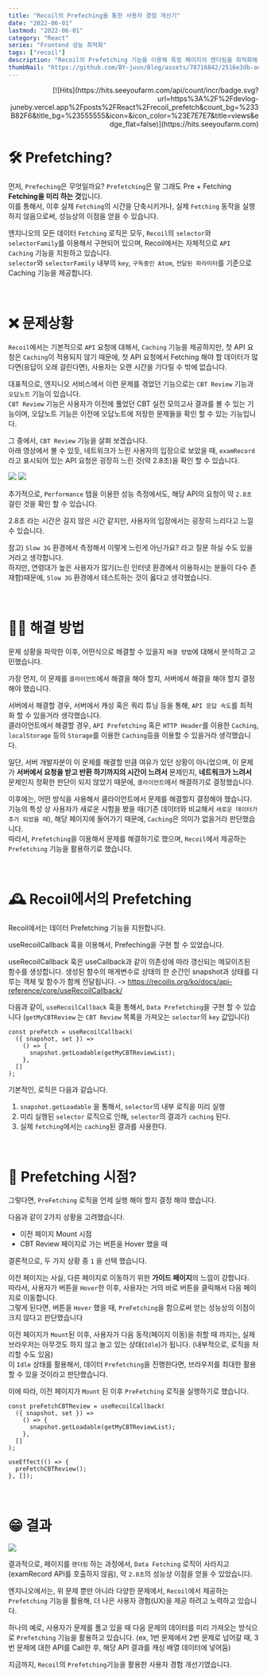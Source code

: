 ```yaml
---
title: "Recoil의 Prefeching을 통한 사용자 경험 개선기"
date: "2022-06-01"
lastmod: "2022-06-01"
category: "React"
series: "Frontend 성능 최적화"
tags: ["recoil"]
description: "Recoil의 Prefetching 기능을 이용해 특정 페이지의 렌더링을 최적화해 사용자 경험을 개선한 내용을 다룬 포스트입니다."
thumbNail: "https://github.com/BY-juun/Blog/assets/78716842/2516e3db-aed2-46cf-a618-d396cd6c57fa"
---
```


<div align="right">
  [![Hits](https://hits.seeyoufarm.com/api/count/incr/badge.svg?url=https%3A%2F%2Fdevlog-juneby.vercel.app%2Fposts%2FReact%2Frecoil_prefetch&count_bg=%233B82F6&title_bg=%23555555&icon=&icon_color=%23E7E7E7&title=views&edge_flat=false)](https://hits.seeyoufarm.com)
</div>

# 🛠 Prefetching?

먼저, `Prefeching`은 무엇일까요? `Prefetching`은 말 그래도 Pre + Fetching **Fetching을 미리 하는 것**입니다.  
이를 통해서, 이후 실제 `Fetching`의 시간을 단축시키거나, 실제 `Fetching` 동작을 실행하지 않음으로써, 성능상의 이점을 얻을 수 있습니다.

엔지니오의 모든 데이터 `Fetching` 로직은 모두, `Recoil`의 `selector`와 `selectorFamily`를 이용해서 구현되어 있으며, Recoil에서는 자체적으로 `API Caching` 기능을 지원하고 있습니다.  
`selector`와 `selectorFamily` 내부의 `key`, `구독중인 Atom`, `전달된 파라미터`를 기준으로 Caching 기능을 제공합니다.

<br />

# ❌ 문제상황

`Recoil`에서는 기본적으로 `API` 요청에 대해서, `Caching` 기능을 제공하지만, 첫 API 요청은 `Caching`이 적용되지 않기 때문에, 첫 API 요청에서 Fetching 해야 할 데이터가 많다면(응답이 오래 걸린다면), 사용자는 오랜 시간을 기다릴 수 밖에 없습니다.

대표적으로, 엔지니오 서비스에서 이런 문제를 겪었던 기능으로는 `CBT Review` 기능과 `오답노트` 기능이 있습니다.  
`CBT Review` 기능은 사용자가 이전에 풀었던 CBT 실전 모의고사 결과를 볼 수 있는 기능이며, 오답노트 기능은 이전에 오답노트에 저장한 문제들을 확인 할 수 있는 기능입니다.

그 중에서, `CBT Review` 기능을 살펴 보겠습니다.  
아래 영상에서 볼 수 있듯, 네트워크가 느린 사용자의 입장으로 보았을 때, `examRecord`라고 표시되어 있는 API 요청은 굉장히 느린 것(약 2.8초)을 확인 할 수 있습니다.

<img src="https://github.com/BY-juun/Blog/assets/78716842/f02313de-e89c-44e3-9122-2ccf9363498b" />

<img src="https://github.com/BY-juun/Blog/assets/78716842/8f30f549-65cb-4083-b9fc-47a7824d910a" />

추가적으로, `Performance` 탭을 이용한 성능 측정에서도, 해당 API의 요청이 약 `2.8초` 걸린 것을 확인 할 수 있습니다.

2.8초 라는 시간은 길지 않은 시간 같지만, 사용자의 입장에서는 굉장히 느리다고 느낄 수 있습니다.

참고) `Slow 3G` 환경에서 측정해서 이렇게 느린게 아닌가요? 라고 질문 하실 수도 있을 거라고 생각합니다.  
하지만, 연령대가 높은 사용자가 많기(느린 인터넷 환경에서 이용하시는 분들이 다수 존재함)때문에, `Slow 3G` 환경에서 테스트하는 것이 옳다고 생각했습니다.

<br />

# 👨‍💻 해결 방법

문제 상황을 파악한 이후, 어떤식으로 해결할 수 있을지 `해결 방법`에 대해서 분석하고 고민했습니다.

가장 먼저, 이 문제를 `클라이언트`에서 해결을 해야 할지, 서버에서 해결을 해야 할지 결정해야 했습니다.

서버에서 해결할 경우, 서버에서 캐싱 혹은 쿼리 튜닝 등을 통해, `API 응답 속도`를 최적화 할 수 있을거라 생각했습니다.  
클라이언트에서 해결할 경우, `API Prefetching` 혹은 `HTTP Header`를 이용한 `Caching`, `localStorage` 등의 `Storage`를 이용한 `Caching`등을 이용할 수 있을거라 생각했습니다.

일단, 서버 개발자분이 이 문제를 해결할 만큼 여유가 있던 상황이 아니었으며, 이 문제가 **서버에서 요청을 받고 반환 하기까지의 시간이 느려서** 문제인지, **네트워크가 느려서** 문제인지 정확한 판단이 되지 않았기 때문에, `클라이언트`에서 해결하기로 결정했습니다.

이후에는, 어떤 방식을 사용해서 클라이언트에서 문제를 해결할지 결정해야 했습니다.  
기능의 특성 상 사용자가 새로운 시험을 봤을 때(기존 데이터와 비교해서 `새로운 데이터가 추가 되었을 때`), 해당 페이지에 들어가기 때문에, `Caching`은 의미가 없을거라 판단했습니다.  
따라서, `Prefetching`을 이용해서 문제를 해결하기로 했으며, `Recoil`에서 제공하는 `Prefetching` 기능을 활용하기로 했습니다.

<br />

# 🕰 Recoil에서의 Prefetching

Recoil에서는 데이터 Prefetching 기능을 지원합니다.

useRecoilCallback 훅을 이용해서, Prefeching을 구현 할 수 있었습니다.

useRecoilCallback 훅은 useCallback과 같이 의존성에 따라 갱신되는 메모이즈된 함수를 생성합니다. 생성된 함수의 매게변수로 상태의 한 순간인 snapshot과 상태를 다루는 객체 및 함수가 함께 전달됩니다. -> <a href="https://recoiljs.org/ko/docs/api-reference/core/useRecoilCallback/">https://recoiljs.org/ko/docs/api-reference/core/useRecoilCallback/</a>

다음과 같이, `useRecoilCallback` 훅을 통해서, `Data Prefetching`을 구현 할 수 있습니다 (`getMyCBTReview` 는 `CBT Review` 목록을 가져오는 `selector`의 `key` 값입니다)

```tsx
const preFetch = useRecoilCallback(
  ({ snapshot, set }) =>
    () => {
      snapshot.getLoadable(getMyCBTReviewList);
    },
  []
);
```

기본적인, 로직은 다음과 같습니다.

1. `snapshot.getLoadable` 을 통해서, `selector`의 내부 로직을 미리 실행
2. 미리 실행된 `selector` 로직으로 인해, `selector`의 결과가 `caching` 된다.
3. 실제 `fetching`에서는 `caching`된 결과를 사용한다.

<br />

# 🧐 Prefetching 시점?

그렇다면, `PreFetching` 로직을 언제 실행 해야 할지 결정 해야 했습니다.

다음과 같이 2가지 상황을 고려했습니다.

- 이전 페이지 Mount 시점
- CBT Review 페이지로 가는 버튼을 Hover 했을 때

결론적으로, 두 가지 상황 중 `1` 을 선택 했습니다.

이전 페이지는 사실, 다른 페이지로 이동하기 위한 **가이드 페이지**의 느낌이 강합니다.  
따라서, 사용자가 버튼을 `Hover`한 이후, 사용자는 거의 바로 버튼을 클릭해서 다음 페이지로 이동합니다.  
그렇게 된다면, 버튼을 `Hover` 했을 때, `PreFetching`을 함으로써 얻는 성능상의 이점이 크지 않다고 판단했습니다

이전 페이지가 `Mount`된 이후, 사용자가 다음 동작(페이지 이동)을 취할 때 까지는, 실제 브라우저는 아무것도 하지 않고 놀고 있는 상태(`Idle`)가 됩니다. (내부적으로, 로직을 처리할 수도 있음)  
이 `Idle` 상태를 활용해서, 데이터 `Prefetching`을 진행한다면, 브라우저를 최대한 활용 할 수 있을 것이라고 판단했습니다.

이에 따라, 이전 페이지가 `Mount` 된 이후 `PreFetching` 로직을 실행하기로 했습니다.

```tsx
const preFetchCBTReview = useRecoilCallback(
  ({ snapshot, set }) =>
    () => {
      snapshot.getLoadable(getMyCBTReviewList);
    },
  []
);

useEffect(() => {
  preFetchCBTReview();
}, []);
```

<br />

# 😁 결과

<img src="https://github.com/BY-juun/Blog/assets/78716842/efa5d692-5436-49db-b2be-cdb38c39bd6e" />

결과적으로, 페이지를 `랜더링` 하는 과정에서, `Data Fetching` 로직이 사라지고(examRecord API를 호출하지 않음), 약 `2.8초`의 성능상 이점을 얻을 수 있었습니다.

엔지니오에서는, 위 문제 뿐만 아니라 다양한 문제에서, `Recoil`에서 제공하는 `Prefetching` 기능을 활용해, 더 나은 사용자 경험(UX)을 제공 하려고 노력하고 있습니다.

하나의 예로, 사용자가 문제를 풀고 있을 때 다음 문제의 데이터를 미리 가져오는 방식으로 `Prefetching` 기능을 활용하고 있습니다. (ex, 1번 문제에서 2번 문제로 넘어갈 때, 3번 문제에 대한 API를 Call한 후, 해당 API 결과를 캐싱 배열 데이터에 넣어둠)

지금까지, `Recoil`의 `Prefetching`기능을 활용한 사용자 경험 개선기였습니다.
